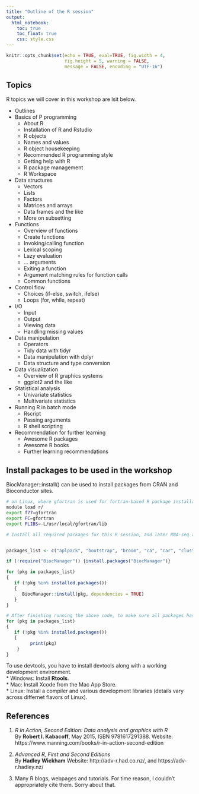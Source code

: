 ---
title: "Outline of the R session"
output: 
  html_notebook:
    toc: true
    toc_float: true
    css: style.css
---

```{r include = FALSE}
knitr::opts_chunk$set(echo = TRUE, eval=TRUE, fig.width = 4, 
                      fig.height = 5, warning = FALSE, 
                      message = FALSE, encoding = "UTF-16")
```

## Topics
R topics we will cover in this workshop are lsit below.     

* Outlines  
* Basics of P programming  
  + About R  
  + Installation of R and Rstudio  
  + R objects  
  + Names and values  
  + R object housekeeping  
  + Recommended R programming style  
  + Getting help with R  
  + R package management  
  + R Workspace  
* Data structures  
  + Vectors
  + Lists
  + Factors
  + Matrices and arrays
  + Data frames and the like
  + More on subsetting
* Functions
  + Overview of functions 
  + Create functions
  + Invoking/calling function
  + Lexical scoping
  + Lazy evaluation
  + ... arguments
  + Exiting a function
  + Argument matching rules for function calls
  + Common functions
* Control flow
  + Choices (if-else, switch, ifelse)
  + Loops (for, while, repeat)
* I/O
  + Input
  + Output
  + Viewing data
  + Handling missing values
* Data manipulation
  + Operators
  + Tidy data with tidyr
  + Data manipulation with dplyr
  + Data structure and type conversion
* Data visualization
  + Overview of R graphics systems
  + ggplot2 and the like
* Statistical analysis
  + Univariate statistics
  + Multivariate statistics
* Running R in batch mode
  + Rscript
  + Passing arguments
  + R shell scripting
* Recommendation for further learning
  + Awesome R packages
  + Awesome R books
  + Further learning recommendations


## Install packages to be used in the workshop  
BiocManager::install() can be used to install packages from CRAN and Bioconductor sites.

```bash
# on Linux, where gfortran is used for fortran-based R package installation, run the following code:
module load r/
export f77=gfortran
export FC=gfortran
export FLIBS=-L/usr/local/gfortran/lib
```

```{r}
# Install all required packages for this R session, and later RNA-seq and ChIP-seq data analysis practice.


packages_list <- c("aplpack", "bootstrap", "broom", "ca", "car", "cluster", "colorspace", "ComplexHeatmap", "corrplot", "d3heatmap", "DAAG", "datasets", "dendextend", "devtools", "doBy", "downloader", "dplyr", "factoextra", "FactoMineR", "fpc", "gclus", "ggforce", "ggm", "ggthemes", "gplots", "grDevices", "grid", "gvlma", "hexbin", "Hmisc", "lattice", "leaps", "MASS", "mclust", "methods", "multcomp", "NbClust", "nFactors", "openxlsx", "pastecs", "pheatmap", "polycor", "psych", "pvclust", "Rcmdr", "RColorBrewer", "readxl", "relaimpo", "rgl", "rmarkdown", "scatterplot3d", "sm", "tibble", "tidyverse", "vcd", "vioplot", "XLConnect", "DESeq2", "edgeR", "pca3d", "sva", "limma", "genefilter", "WriteXLS", "DiffBind", "ChIPQC",  "ChIPseeker", "GenomicFeatures", "magick")

if (!require("BiocManager")) {install.packages("BiocManager")}

for (pkg in packages_list)
{
   if (!pkg %in% installed.packages())
   {
      BiocManager::install(pkg, dependencies = TRUE)
   }
}

# After finishing running the above code, to make sure all packages has been installed, please run the following code snippet. You should see nothing printed out.
for (pkg in packages_list)
{
   if (!pkg %in% installed.packages())
   {
         print(pkg)
    }
}

```

To use devtools, you have to install devtools along with a working development environment.  
* Windows: Install **Rtools**.  
* Mac: Install Xcode from the Mac App Store.  
* Linux: Install a compiler and various development libraries (details vary across differnet flavors of Linux).  


## References  
1. _R in Action, Second Edition: Data analysis and graphics with R_  
By **Robert I. Kabacoff**, May 2015, ISBN 9781617291388.
Website: https://www.manning.com/books/r-in-action-second-edition

2. _Advanced R, First and Second Editions_  
By **Hadley Wickham**
Website: http://adv-r.had.co.nz/, and https://adv-r.hadley.nz/

3. Many R blogs, webpages and tutorials. For time reason, I couldn't appropriately cite them. Sorry about that.
